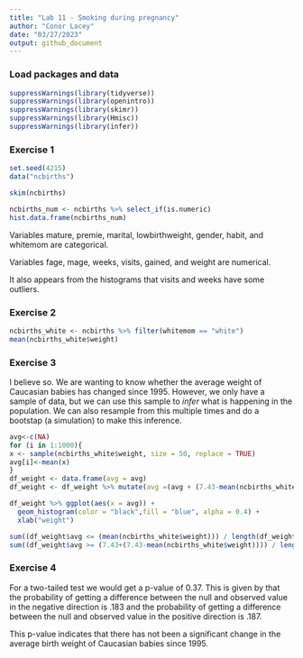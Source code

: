 ```yaml
---
title: "Lab 11 - Smoking during pregnancy"
author: "Conor Lacey"
date: "03/27/2023"
output: github_document
---
```


### Load packages and data

```r
suppressWarnings(library(tidyverse)) 
suppressWarnings(library(openintro))
suppressWarnings(library(skimr))
suppressWarnings(library(Hmisc))
suppressWarnings(library(infer))
```

### Exercise 1

```r
set.seed(4215)
data("ncbirths")

skim(ncbirths)

ncbirths_num <- ncbirths %>% select_if(is.numeric)
hist.data.frame(ncbirths_num)
```

Variables mature, premie, marital, lowbirthweight, gender, habit, and whitemom are categorical. 

Variables fage, mage, weeks, visits, gained, and weight are numerical. 

It also appears from the histograms that visits and weeks have some outliers.

### Exercise 2

```r
ncbirths_white <- ncbirths %>% filter(whitemom == "white")
mean(ncbirths_white$weight)
```

### Exercise 3 

I believe so. We are wanting to know whether the average weight of Caucasian babies has changed since 1995. However, we only have a sample of data, but we can use this sample to *infer* what is happening in the population. We can also resample from this multiple times and do a bootstap (a simulation) to make this inference.

```r
avg<-c(NA)
for (i in 1:1000){
x <- sample(ncbirths_white$weight, size = 50, replace = TRUE)
avg[i]<-mean(x)
}
df_weight <- data.frame(avg = avg)
df_weight <- df_weight %>% mutate(avg =(avg + (7.43-mean(ncbirths_white$weight))))

df_weight %>% ggplot(aes(x = avg)) +
  geom_histogram(color = "black",fill = "blue", alpha = 0.4) +
  xlab("weight")

sum((df_weight$avg <= (mean(ncbirths_white$weight))) / length(df_weight$avg)) +
sum((df_weight$avg >= (7.43+(7.43-mean(ncbirths_white$weight)))) / length(df_weight$avg))
```

### Exercise 4 

For a two-tailed test we would get a p-value of 0.37. This is given by that the probability of getting a difference between the null and observed value in the negative direction is .183 and the probability of getting a difference between the null and observed value in the positive direction is .187.

This p-value indicates that there has not been a significant change in the average birth weight of Caucasian babies since 1995.
